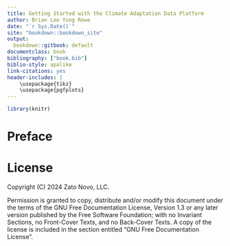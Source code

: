 ```yaml
---
title: Getting Started with the Climate Adaptation Data Platform
author: Brian Lee Yung Rowe
date: "`r Sys.Date()`"
site: "bookdown::bookdown_site"
output:
  bookdown::gitbook: default
documentclass: book
bibliography: ["book.bib"]
biblio-style: apalike
link-citations: yes
header-includes: |
    \usepackage{tikz}
    \usepackage{pgfplots}
---
```


```r
library(knitr)
```

# Preface

# License
Copyright (C) 2024 Zato Novo, LLC.

Permission is granted to copy, distribute and/or modify this document
under the terms of the GNU Free Documentation License, Version 1.3
or any later version published by the Free Software Foundation;
with no Invariant Sections, no Front-Cover Texts, and no Back-Cover Texts.
A copy of the license is included in the section entitled "GNU
Free Documentation License".
